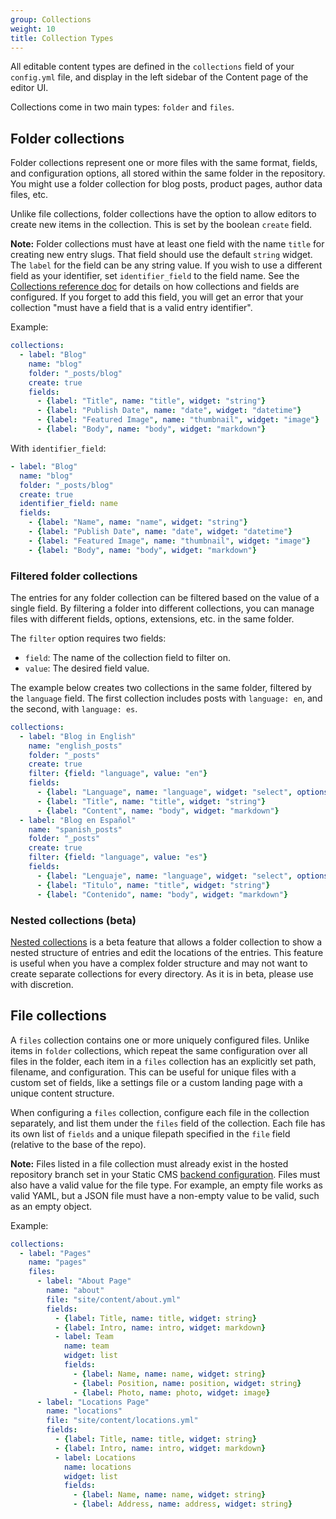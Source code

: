 ```yaml
---
group: Collections
weight: 10
title: Collection Types
---
```

All editable content types are defined in the `collections` field of your `config.yml` file, and display in the left sidebar of the Content page of the editor UI.

Collections come in two main types: `folder` and `files`.

## Folder collections

Folder collections represent one or more files with the same format, fields, and configuration options, all stored within the same folder in the repository. You might use a folder collection for blog posts, product pages, author data files, etc.

Unlike file collections, folder collections have the option to allow editors to create new items in the collection. This is set by the boolean `create` field.

**Note:** Folder collections must have at least one field with the name `title` for creating new entry slugs. That field should use the default `string` widget. The `label` for the field can be any string value. If you wish to use a different field as your identifier, set `identifier_field` to the field name. See the [Collections reference doc](/docs/configuration-options/#collections) for details on how collections and fields are configured. If you forget to add this field, you will get an error that your collection "must have a field that is a valid entry identifier".

Example:

```yaml
collections:
  - label: "Blog"
    name: "blog"
    folder: "_posts/blog"
    create: true
    fields:
      - {label: "Title", name: "title", widget: "string"}
      - {label: "Publish Date", name: "date", widget: "datetime"}
      - {label: "Featured Image", name: "thumbnail", widget: "image"}
      - {label: "Body", name: "body", widget: "markdown"}
```

With `identifier_field`:

```yaml
- label: "Blog"
  name: "blog"
  folder: "_posts/blog"
  create: true
  identifier_field: name
  fields:
    - {label: "Name", name: "name", widget: "string"}
    - {label: "Publish Date", name: "date", widget: "datetime"}
    - {label: "Featured Image", name: "thumbnail", widget: "image"}
    - {label: "Body", name: "body", widget: "markdown"}
```

### Filtered folder collections

The entries for any folder collection can be filtered based on the value of a single field. By filtering a folder into different collections, you can manage files with different fields, options, extensions, etc. in the same folder.

The `filter` option requires two fields:

* `field`: The name of the collection field to filter on.
* `value`: The desired field value.

The example below creates two collections in the same folder, filtered by the `language` field. The first collection includes posts with `language: en`, and the second, with `language: es`.

```yaml
collections:
  - label: "Blog in English"
    name: "english_posts"
    folder: "_posts"
    create: true
    filter: {field: "language", value: "en"}
    fields:
      - {label: "Language", name: "language", widget: "select", options: ["en", "es"]}
      - {label: "Title", name: "title", widget: "string"}
      - {label: "Content", name: "body", widget: "markdown"}
  - label: "Blog en Español"
    name: "spanish_posts"
    folder: "_posts"
    create: true
    filter: {field: "language", value: "es"}
    fields:
      - {label: "Lenguaje", name: "language", widget: "select", options: ["en", "es"]}
      - {label: "Titulo", name: "title", widget: "string"}
      - {label: "Contenido", name: "body", widget: "markdown"}
```

### Nested collections (beta)

[Nested collections](/docs/beta-features/#nested-collections) is a beta feature that allows a folder collection to show a nested structure of entries and edit the locations of the entries. This feature is useful when you have a complex folder structure and may not want to create separate collections for every directory. As it is in beta, please use with discretion.

## File collections

A `files` collection contains one or more uniquely configured files. Unlike items in `folder` collections, which repeat the same configuration over all files in the folder, each item in a `files` collection has an explicitly set path, filename, and configuration. This can be useful for unique files with a custom set of fields, like a settings file or a custom landing page with a unique content structure.

When configuring a `files` collection, configure each file in the collection separately, and list them under the `files` field of the collection. Each file has its own list of `fields` and a unique filepath specified in the `file` field (relative to the base of the repo).

**Note:** Files listed in a file collection must already exist in the hosted repository branch set in your Static CMS [backend configuration](/docs/backends-overview). Files must also have a valid value for the file type. For example, an empty file works as valid YAML, but a JSON file must have a non-empty value to be valid, such as an empty object.

Example:

```yaml
collections:
  - label: "Pages"
    name: "pages"
    files:
      - label: "About Page"
        name: "about"
        file: "site/content/about.yml"
        fields:
          - {label: Title, name: title, widget: string}
          - {label: Intro, name: intro, widget: markdown}
          - label: Team
            name: team
            widget: list
            fields:
              - {label: Name, name: name, widget: string}
              - {label: Position, name: position, widget: string}
              - {label: Photo, name: photo, widget: image}
      - label: "Locations Page"
        name: "locations"
        file: "site/content/locations.yml"
        fields:
          - {label: Title, name: title, widget: string}
          - {label: Intro, name: intro, widget: markdown}
          - label: Locations
            name: locations
            widget: list
            fields:
              - {label: Name, name: name, widget: string}
              - {label: Address, name: address, widget: string}
```
